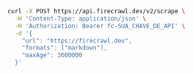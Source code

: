 ```bash cURL
curl -X POST https://api.firecrawl.dev/v2/scrape \
  -H 'Content-Type: application/json' \
  -H 'Authorization: Bearer fc-SUA_CHAVE_DE_API' \
  -d '{
    "url": "https://firecrawl.dev",
    "formats": ["markdown"],
    "maxAge": 3600000
  }'
```

